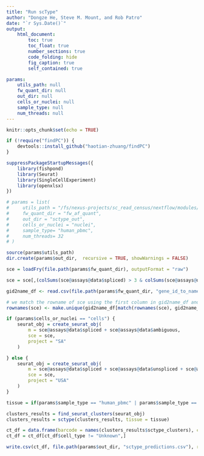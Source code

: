 ```yaml
---
title: "Run scType"
author: "Dongze He, Steve M. Mount, and Rob Patro"
date: "`r Sys.Date()`"
output: 
    html_document:
        toc: true
        toc_float: true
        number_sections: true
        code_folding: hide
        fig_caption: true
        self_contained: true

params:
    utils_path: null
    fw_quant_dir: null
    out_dir: null
    cells_or_nuclei: null
    sample_type: null
    num_threads: null
---
```


```r
knitr::opts_chunk$set(echo = TRUE)
```


```r

if (!require("findPC")) {
    devtools::install_github("haotian-zhuang/findPC")
}

suppressPackageStartupMessages({
    library(fishpond)
    library(Seurat)
    library(SingleCellExperiment)
    library(openxlsx)
})

# params = list(
#     utils_path = "/fs/nexus-projects/sc_read_census/nextflow/modules/downstream_analysis/r_utils.R",
#     fw_quant_dir = "fw_af_quant",
#     out_dir = "sctype_out",
#     cells_or_nuclei = "nuclei",
#     sample_type= "human_pbmc",
#     num_threads= 32
# )

source(params$utils_path)
dir.create(params$out_dir,  recursive = TRUE, showWarnings = FALSE)

```

```r
sce = loadFry(file.path(params$fw_quant_dir), outputFormat = "raw")

sce = sce[,(colSums(sce@assays@data$spliced) > 3 & colSums(sce@assays@data$unspliced) > 3 & colSums(sce@assays@data$ambiguous) > 3)]

gid2name_df <- read.csv(file.path(params$fw_quant_dir, "gene_id_to_name.tsv"), stringsAsFactors = FALSE, header = FALSE, sep = "\t")

# we match the rowname of sce using the first column in gid2name_df and assign the second column as the new rowname
rownames(sce) <- make.unique(gid2name_df[match(rownames(sce), gid2name_df[,1]),2])
```

```r

if (params$cells_or_nuclei == "cells") {
    seurat_obj = create_seurat_obj(
        m = sce@assays@data$spliced + sce@assays@data$ambiguous,
        sce = sce,
        project = "SA"
    )

} else {
    seurat_obj = create_seurat_obj(
        m = sce@assays@data$spliced + sce@assays@data$unspliced + sce@assays@data$ambiguous,
        sce = sce,
        project = "USA"
    )
}

tissue = if(params$sample_type == "human_pbmc" | params$sample_type == "human_bmmc"){"Immune system"}else{"Brain"}

clusters_results = find_seurat_clusters(seurat_obj)
clusters_results = sctype(clusters_results, tissue = tissue)

ct_df = data.frame(barcode = names(clusters_results$sctype_clusters), cell_type = clusters_results$sctype_clusters)
ct_df = ct_df[ct_df$cell_type != "Unknown",]

write.csv(ct_df, file.path(params$out_dir, "sctype_predictions.csv"), row.names = FALSE)

```
